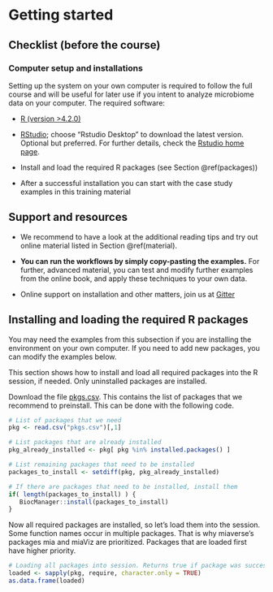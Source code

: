 # Getting started {#start}

## Checklist (before the course)

### Computer setup and installations

Setting up the system on your own computer is required to follow the full course and will be useful for later use if you intent to analyze microbiome data on your computer. The required software:

* [R (version >4.2.0)](https://www.r-project.org/) 

* [RStudio](https://www.rstudio.com/products/rstudio/download/);
  choose "Rstudio Desktop" to download the latest version. Optional
  but preferred. For further details, check the [Rstudio home
  page](https://www.rstudio.com/).

* Install and load the required R packages (see Section \@ref(packages))

* After a successful installation you can start with the
  case study examples in this training material


## Support and resources

 * We recommend to have a look at the additional reading tips and try out online material listed in Section \@ref(material).

 * **You can run the workflows by simply copy-pasting the examples.**
For further, advanced material, you can test and modify further
examples from the online book, and apply these techniques to your own
data.

 * Online support on installation and other matters, join us at [Gitter](https://gitter.im/microbiome/miaverse?utm_source=badge&utm_medium=badge&utm_campaign=pr-badge&utm_content=badge)


## Installing and loading the required R packages {#packages}

You may need the examples from this subsection if you are installing
the environment on your own computer. If you need to add new packages,
you can modify the examples below.

This section shows how to install and load all required packages into
the R session, if needed. Only uninstalled packages are installed.

Download the file [pkgs.csv](pkgs.csv). This contains the list of
packages that we recommend to preinstall. This can be done with the
following code.

```r
# List of packages that we need
pkg <- read.csv("pkgs.csv")[,1]

# List packages that are already installed
pkg_already_installed <- pkg[ pkg %in% installed.packages() ]

# List remaining packages that need to be installed
packages_to_install <- setdiff(pkg, pkg_already_installed)
```

```r
# If there are packages that need to be installed, install them 
if( length(packages_to_install) ) {
   BiocManager::install(packages_to_install)
}
```

Now all required packages are installed, so let's load them into the session.
Some function names occur in multiple packages. That is why miaverse's packages
mia and miaViz are prioritized. Packages that are loaded first have higher priority.

```r
# Loading all packages into session. Returns true if package was successfully loaded.
loaded <- sapply(pkg, require, character.only = TRUE)
as.data.frame(loaded)
```



